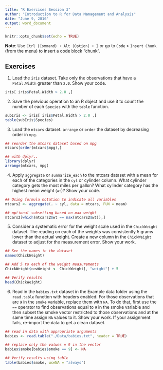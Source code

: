 ```yaml
---
title: "R Exercises Session 3"
author: "Introduction to R for Data Management and Analysis"
date: "June 9, 2016"
output: word_document
---
```


```r
knitr::opts_chunk$set(echo = TRUE)
```

**Note**: Use `Ctrl (Command) + Alt (Option) + I` or go to `Code` > `Insert Chunk` (from the menu) to insert a code block "chunk". 

## Exercises

1. Load the `iris` dataset. Take only the observations that have a `Petal.Width` greater than `2.0`.
Show your code. 

```r
iris[ iris$Petal.Width > 2.0 ,]
```

2. Save the previous operation to an R object and use it to count the number of each `Species` with the `table` function.

```r
subIris <- iris[ iris$Petal.Width > 2.0 ,]
table(subIris$Species)
```

3. Load the `mtcars` dataset. `arrange` or `order` the dataset by decreasing order in `mpg`. 

```r
## reorder the mtcars dataset based on mpg
mtcars[order(mtcars$mpg),]

## with dplyr..
library(dplyr)
arrange(mtcars, mpg)
```

4. Apply `aggregate` or `summarize_each` to the mtcars dataset with a mean for each of the categories in the `cyl` or cylinder column. What cylinder category gets the most miles per gallon? What cylinder category has the highest mean weight (`wt`)? Show your code. 

```r
## Using formula notation to indicate all variables
mtcars2 <- aggregate(. ~ cyl, data = mtcars, FUN = mean)

## optional subsetting based on max weight
mtcars2[which(mtcars2$wt == max(mtcars2$wt)),]
```

5. Consider a systematic error for the weight scale used in the `ChickWeight` dataset. The reading on each of the weights was consistently 5 grams lower than the actual weight. Create a new column in the `ChickWeight` dataset to adjust for the measurement error. Show your work. 

```r
## See the names in the dataset
names(ChickWeight)

## Add 5 to each of the weight measurements
ChickWeight$newWeight <- ChickWeight[, "weight"] + 5

## Verify results
head(ChickWeight)
```

6. Read in the `babies.txt` dataset in the Example data folder using the `read.table` function with headers enabled. For those observations that are `9` in the `smoke` variable, replace them with `NA`. To do that, first use the `==` operator to find observations equal to `9` in the smoke variable and then subset the smoke vector restricted to those observations and at the same time assign `NA` values to it. Show your work. If your assignment fails, re-import the data to get a clean dataset.

```r
## read in data with appropriate arguments
babies <- read.table("./Data/babies.txt", header = TRUE)

## replace only the values = 9 in the vector
babies$smoke[babies$smoke == 9] <- NA

## Verify results using table
table(babies$smoke, useNA = "always")
```

